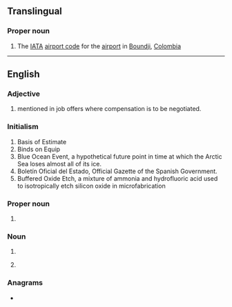 {{also|boe|BoE|Böe|bo'e|Bö}}
==Translingual==

===Proper noun===
{{head|mul|proper noun}}
# The [[IATA]] [[airport code]] for the [[airport]] in [[Boundji]], [[Colombia]]

----

==English==
{{wikipedia|lang=en}}

===Adjective===
{{en-adj|-}}

# {{initialism of|lang=en||based on experience|dot=,}} mentioned in job offers where compensation is to be negotiated.

===Initialism===
{{en-initialism}}

# Basis of Estimate
# Binds on Equip
# Blue Ocean Event, a hypothetical future point in time at which the Arctic Sea loses almost all of its ice.
# Boletín Oficial del Estado, Official Gazette of the Spanish Government.
# Buffered Oxide Etch, a mixture of ammonia and hydrofluoric acid used to isotropically etch silicon oxide in microfabrication

===Proper noun===
{{en-proper-noun}}

# {{abbreviation of|lang=en|Bank of England}}

===Noun===
{{en-noun}}

# {{abbreviation of|lang=en|[[board]] [[of]] [[education]]}}
# {{initialism of|lang=en|barrel of oil equivalent}} {{gloss|a unit of energy}}

===Anagrams===
* {{anagrams|en|a=beo|BEO|EOB|OBE|OEB|obe}}